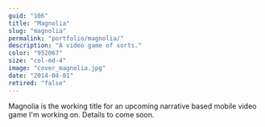 ```yaml
---
guid: "106"
title: "Magnolia"
slug: "magnolia"
permalink: "portfolio/magnolia/"
description: "A video game of sorts."
color: "952067"
size: "col-md-4"
image: "cover_magnolia.jpg"
date: "2014-04-01"
retired: "false"
---
```


Magnolia is the working title for an upcoming narrative based mobile video game I'm working on. Details to come soon.
